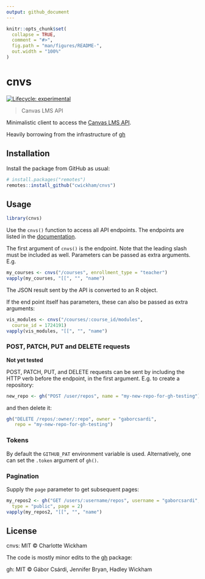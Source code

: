 ```yaml
---
output: github_document
---
```


<!-- README.md is generated from README.Rmd. Please edit that file -->

```r
knitr::opts_chunk$set(
  collapse = TRUE,
  comment = "#>",
  fig.path = "man/figures/README-",
  out.width = "100%"
)
```
# cnvs

<!-- badges: start -->
  [![Lifecycle: experimental](https://img.shields.io/badge/lifecycle-experimental-orange.svg)](https://www.tidyverse.org/lifecycle/#experimental)
  <!-- badges: end -->

> Canvas LMS API

Minimalistic client to access the
[Canvas LMS API](https://canvas.instructure.com/doc/api/index.html).

Heavily borrowing from the infrastructure of [gh](https://github.com/r-lib/gh) 

## Installation

Install the package from GitHub as usual:

```r
# install.packages("remotes")
remotes::install_github("cwickham/cnvs")
```

## Usage

```r
library(cnvs)
```

Use the `cnvs()` function to access all API endpoints. The endpoints are
listed in the [documentation](https://canvas.instructure.com/doc/api/index.html).

The first argument of `cnvs()` is the endpoint. Note that the leading slash
must be included as well. Parameters can be passed as extra arguments. E.g.

```r
my_courses <- cnvs("/courses", enrollment_type = "teacher")
vapply(my_courses, "[[", "", "name")
```

The JSON result sent by the API is converted to an R object.

If the end point itself has parameters, these can also be passed
as extra arguments:

```r
vis_modules <- cnvs("/courses/:course_id/modules", 
  course_id = 1724191)
vapply(vis_modules, "[[", "", "name")
```

### POST, PATCH, PUT and DELETE requests

**Not yet tested**

POST, PATCH, PUT, and DELETE requests can be sent by including the
HTTP verb before the endpoint, in the first argument. E.g. to
create a repository:

```r
new_repo <- gh("POST /user/repos", name = "my-new-repo-for-gh-testing")
```

and then delete it:

```r
gh("DELETE /repos/:owner/:repo", owner = "gaborcsardi",
   repo = "my-new-repo-for-gh-testing")
```

### Tokens

By default the `GITHUB_PAT` environment variable is used. Alternatively, 
one can set the `.token` argument of `gh()`.

### Pagination

Supply the `page` parameter to get subsequent pages:

```r
my_repos2 <- gh("GET /users/:username/repos", username = "gaborcsardi",
  type = "public", page = 2)
vapply(my_repos2, "[[", "", "name")
```

## License

cnvs: MIT © Charlotte Wickham

The code is mostly minor edits to the [gh](https://github.com/r-lib/gh) package:

gh: MIT © Gábor Csárdi, Jennifer Bryan, Hadley Wickham

